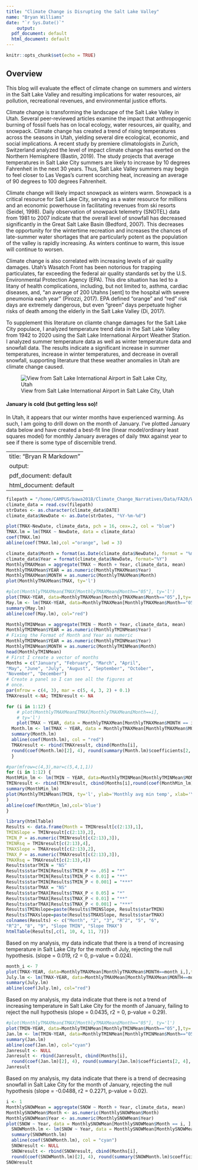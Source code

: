 ```yaml
---
title: "Climate Change is Disrupting the Salt Lake Valley"
name: "Bryan Williams"
date: "`r Sys.Date()`"  
    output:
  pdf_document: default
  html_document: default
---
```


```r
knitr::opts_chunk$set(echo = TRUE)
```

## Overview

This blog will evaluate the effect of climate change on summers and winters in the Salt Lake Valley and resulting implications for water resources, air pollution, recreational revenues, and environmental justice efforts.

Climate change is transforming the landscape of the Salt Lake Valley in Utah. Several peer-reviewed articles examine the impact that anthropogenic burning of fossil fuels has on local ecology, water resources, air quality, and snowpack. Climate change has created a trend of rising temperatures across the seasons in Utah, yielding several dire ecological, economic, and social implications.
A recent study by premiere climatologists in Zurich, Switzerland analyzed the level of impact climate change has exerted on the Northern Hemisphere (Bastin, 2019). The study projects that average temperatures in Salt Lake City summers are likely to increase by 10 degrees Fahrenheit in the next 30 years. Thus, Salt Lake Valley summers may begin to feel closer to Las Vegas’s current scorching heat, increasing an average of 90 degrees to 100 degrees Fahrenheit.

  Climate change will likely impact snowpack as winters warm. Snowpack is a critical resource for Salt Lake City, serving as a water resource for millions and an economic powerhouse in facilitating revenues from ski resorts (Seidel, 1998). Daily observation of snowpack telemetry (SNOTEL) data from 1981 to 2007 indicate that the overall level of snowfall has decreased significantly in the Great Salt Lake Basin (Bedford, 2007). This decreases the opportunity for the wintertime recreation and increases the chances of late-summer water shortages that are particularly potent as the population of the valley is rapidly increasing. As winters continue to warm, this issue will continue to worsen. 

  Climate change is also correlated with increasing levels of air quality damages. Utah’s Wasatch Front has been notorious for trapping particulates, far exceeding the federal air quality standards set by the U.S. Environmental Protection Agency (EPA). This dire situation has led to a litany of health complications, including, but not limited to, asthma, cardiac diseases, and, “an average of 200 Utahns [sent] to the hospital with severe pneumonia each year” (Pirozzi, 2017).  EPA defined “orange” and “red” risk days are extremely dangerous, but even “green” days perpetuate higher risks of death among the elderly in the Salt Lake Valley (Di, 2017). 

  To supplement this literature on cliamte change damages for the Salt Lake City populace, I analyzed temperature trend data in the Salt Lake Valley from 1942 to 2020 using the Salt Lake International Airport Weather Station. I analyzed summer temperature data as well as winter temperature data and snowfall data. The results indicate a significant increase in summer temperatures, increase in winter temperatures, and decrease in overall snowfall, supporting literature that these weather anomalies in Utah are climate change caused. 


![View from Salt Lake International Airport in Salt Lake City, Utah](https://cdn.airplane-pictures.net/images/uploaded-images/2013/8/14/312348.jpg)

#### January is cold (but getting less so)!

In Utah, it appears that our winter months have experienced warming. As such, I am going to drill down on the month of January. I've plotted January data below and have created a best-fit line (linear model/ordinary least squares model) for monthly January averages of daily `TMAX` against year to see if there is some type of discernible trend.

---
title: "Bryan R Markdown"
output:
  pdf_document: default
  html_document: default
---

```r
filepath = "/home/CAMPUS/bawa2018/Climate_Change_Narratives/Data/FA20/Williams_SaltLakeCityUT_data.csv"
climate_data = read.csv(filepath)
strDates <- as.character(climate_data$DATE)
climate_data$NewDate <- as.Date(strDates, "%Y-%m-%d")
```


```r
plot(TMAX~NewDate, climate_data, pch = 16, cex=.2, col = "blue")
TMAX.lm = lm(TMAX ~ NewDate, data = climate_data) 
coef(TMAX.lm)
abline(coef(TMAX.lm),col ="orange", lwd = 3)
```

```r
climate_data$Month = format(as.Date(climate_data$NewDate), format = "%m")
climate_data$Year = format(climate_data$NewDate, format="%Y")
MonthlyTMAXMean = aggregate(TMAX ~ Month + Year, climate_data, mean)
MonthlyTMAXMean$YEAR = as.numeric(MonthlyTMAXMean$Year)
MonthlyTMAXMean$MONTH = as.numeric(MonthlyTMAXMean$Month)
plot(MonthlyTMAXMean$TMAX, ty='l')
```

```r
#plot(MonthlyTMAXMean£TMAX[MonthlyTMAXMean£Month=="05"], ty='l')
plot(TMAX~YEAR, data=MonthlyTMAXMean[MonthlyTMAXMean$Month=="05",],ty='l', xlim=c(1950, 2020))
May.lm <- lm(TMAX~YEAR, data=MonthlyTMAXMean[MonthlyTMAXMean$Month=="05",])
summary(May.lm)
abline(coef(May.lm), col="red")

```



```r
MonthlyTMINMean = aggregate(TMIN ~ Month + Year, climate_data, mean)
MonthlyTMINMean$YEAR = as.numeric(MonthlyTMINMean$Year)
# Fixing the Format of Month and Year as numeric
MonthlyTMINMean$YEAR = as.numeric(MonthlyTMINMean$Year)
MonthlyTMINMean$MONTH = as.numeric(MonthlyTMINMean$Month)
head(MonthlyTMINMean)
# First I create a vector of months
Months = c("January", "February", "March", "April",
"May", "June", "July", "August", "September", "October",
"November", "December")
# Create a panel so I can see all the figures at
# once.
par(mfrow = c(4, 3), mar = c(5, 4, 3, 2) + 0.1)
TMAXresult <-NA; TMINresult <- NA
```

```r
for (i in 1:12) {
    # plot(MonthlyTMAXMean£TMAX[MonthlyTMAXMean£Month==i],
    # ty='l')
    plot(TMAX ~ YEAR, data = MonthlyTMAXMean[MonthlyTMAXMean$MONTH == i, ], ty = "l", las = 1, xlim = c(1940, 2020), main = Months[i])
  Month.lm <- lm(TMAX ~ YEAR, data = MonthlyTMAXMean[MonthlyTMAXMean$MONTH == i, ])
  summary(Month.lm)
  abline(coef(Month.lm), col = "red")
  TMAXresult <- rbind(TMAXresult, cbind(Months[i],
  round(coef(Month.lm)[2], 4), round(summary(Month.lm)$coefficients[2, 4], 4), round(summary(Month.lm)$r.squared,3)))
  }
```

```r
#par(mfrow=c(4,3),mar=c(5,4,1,1))
for (i in 1:12) {
MonthMin_lm <- lm(TMIN ~ YEAR, data=MonthlyTMINMean[MonthlyTMINMean$MONTH == i, ])
TMINresult <- rbind(TMINresult, cbind(Months[i],round(coef(MonthMin_lm)[2], 4), round(summary(MonthMin_lm)$coefficients[2,4], 4), round(summary(MonthMin_lm)$r.squared, 3)))
summary(MonthMin_lm)
plot(MonthlyTMINMean$TMIN, ty='l', ylab='Monthly avg min temp', xlab='Years',main=Months[i]
)
abline(coef(MonthMin_lm),col='blue')
}
```
```r
library(htmlTable)
Results <- data.frame(Month = TMINresult[c(2:13),1],
TMINSlope = TMINresult[c(2:13),2],
TMIN_P = as.numeric(TMINresult[c(2:13),3]),
TMINRsq = TMINresult[c(2:13),4],
TMAXSlope = TMAXresult[c(2:13),2],
TMAX_P = as.numeric(TMAXresult[c(2:13),3]),
TMAXRsq = TMAXresult[c(2:13),4])
Results$starTMIN = "NS"
Results$starTMIN[Results$TMIN_P <= .05] = "*"
Results$starTMIN[Results$TMIN_P < 0.01] = "**"
Results$starTMIN[Results$TMIN_P < 0.001] = "***"
Results$starTMAX = "NS"
Results$starTMAX[Results$TMAX_P < 0.05] = "*"
Results$starTMAX[Results$TMAX_P < 0.01] = "**"
Results$starTMAX[Results$TMAX_P < 0.001] = "***"
Results$TMINslope=paste(Results$TMINSlope, Results$starTMIN)
Results$TMAXslope=paste(Results$TMAXSlope, Results$starTMAX)
colnames(Results) <- c("Month", "2", "3", "R^2", "5", "6",
"R^2", "8", "9", "Slope TMIN", "Slope TMAX")
htmlTable(Results[,c(1, 10, 4, 11, 7)])
```
Based on my analysis, my data indicate that there is  a trend of increasing temperature in Salt Lake City for the month of July, rejecting the null hypothesis. (slope = 0.019, r2 = 0, p-value = 0.024).
```r
month_i <- 7
plot(TMAX~YEAR, data=MonthlyTMAXMean[MonthlyTMAXMean$MONTH==month_i,],ty='l', xlim=c(1950, 2020), ylab="Maximum Average July Temperature")
July.lm <- lm(TMAX~YEAR, data=MonthlyTMAXMean[MonthlyTMAXMean$MONTH==month_i,])
summary(July.lm)
abline(coef(July.lm), col="red")
```
Based on my analysis, my data indicate that there is not a trend of increasing temperature in Salt Lake City for the month of January, failing to reject the null hypothesis (slope = 0.0435, r2 = 0, p-value = 0.29).
```r
#plot(MonthlyTMAXMean£TMAX[MonthlyTMAXMean£Month=="05"], ty='l')
plot(TMIN~YEAR, data=MonthlyTMINMean[MonthlyTMINMean$Month=="05",],ty='l', xlim=c(1950, 2020), ylab="Minimum Average January Temperature")
Jan.lm <- lm(TMIN~YEAR, data=MonthlyTMINMean[MonthlyTMINMean$Month=="05",])
summary(Jan.lm)
abline(coef(Jan.lm), col="cyan")
Janresult <- NULL
Janresult <- rbind(Janresult, cbind(Months[i],
  round(coef(Jan.lm)[2], 4), round(summary(Jan.lm)$coefficients[2, 4], 4), round(summary(Jan.lm)$r.squared,3)))
Janresult
```
Based on my analysis, my data indicate that there is a trend of decreasing snowfall in Salt Lake City for the month of January, rejecting the null hypothesis (slope = -0.0488, r2 = 0.2271, p-value = 0.02).
```r
i <- 1
MonthlySNOWMean = aggregate(SNOW ~ Month + Year, climate_data, mean)
MonthlySNOWMean$Month <- as.numeric(MonthlySNOWMean$Month)
MonthlySNOWMean$Year <- as.numeric(MonthlySNOWMean$Year)
plot(SNOW ~ Year, data = MonthlySNOWMean[MonthlySNOWMean$Month == i, ], ty = "l", las = 1, xlim = c(1940, 2020), main = Months[i], ylab="Average January Snowfall")
  SNOWMonth.lm <- lm(SNOW ~ Year, data = MonthlySNOWMean[MonthlySNOWMean$Month == i, ])
  summary(SNOWMonth.lm)
  abline(coef(SNOWMonth.lm), col = "cyan")
  SNOWresult <- NULL
  SNOWresult <- rbind(SNOWresult, cbind(Months[i],
  round(coef(SNOWMonth.lm)[2], 4), round(summary(SNOWMonth.lm)$coefficients[2, 4], 4), round(summary(SNOWMonth.lm)$r.squared,3)))
SNOWresult
```

